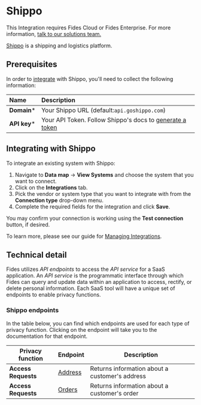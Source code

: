 
# Shippo
<Callout emoji=""> This Integration requires Fides Cloud or Fides Enterprise. For more information, [talk to our solutions team.](https://ethyca.com/book-demo?utm_source=docs-site) </Callout>

[Shippo](https://goshippo.com/) is a shipping and logistics platform.

## Prerequisites

In order to [integrate](/user-guides/integrations) with Shippo, you'll need to collect the following information:

| Name                       | Description                                                                                                                             |
| :------------------------- | :-------------------------------------------------------------------------------------------------------------------------------------- |
| **Domain***                | Your Shippo URL (default:`api.goshippo.com`) |
| **API key***               | Your API Token. Follow Shippo's docs to [generate a token](https://support.goshippo.com/hc/en-us/articles/360026412791-Managing-Your-API-Tokens-in-Shippo#generate-a-token-0-1) |


## Integrating with Shippo
To integrate an existing system with Shippo:

1. Navigate to **Data map** → **View Systems** and choose the system that you want to connect.
2. Click on the **Integrations** tab.
3. Pick the vendor or system type that you want to integrate with from the **Connection type** drop-down menu.
4. Complete the required fields for the integration and click **Save**. 

You may confirm your connection is working using the **Test connection** button, if desired.

To learn more, please see our guide for [Managing Integrations](/user-guides/integrations/manage-integrations).

## Technical detail 

Fides utilizes _API endpoints_ to access the _API service_ for a SaaS application. An _API service_ is the programmatic interface through which Fides can query and update data within an application to access, rectify, or delete personal information. Each SaaS tool will have a unique set of endpoints to enable privacy functions. 

### Shippo endpoints
In the table below, you can find which endpoints are used for each type of privacy function. Clicking on the endpoint will take you to the documentation for that endpoint.

| Privacy function | Endpoint | Description |
|----|----|----|
| **Access Requests**            | [Address](https://goshippo.com/docs/reference#addresses-list) | Returns information about a customer's address |
| **Access Requests**            | [Orders](https://goshippo.com/docs/reference#orders-list)     | Returns information about a customer's order |
